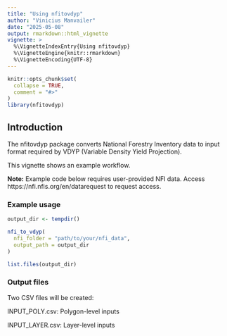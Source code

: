 ```yaml
---
title: "Using nfitovdyp"
author: "Vinicius Manvailer"
date: "2025-05-08"
output: rmarkdown::html_vignette
vignette: >
  %\VignetteIndexEntry{Using nfitovdyp}
  %\VignetteEngine{knitr::rmarkdown}
  %\VignetteEncoding{UTF-8}
---
```


```r
knitr::opts_chunk$set(
  collapse = TRUE,
  comment = "#>"
)
library(nfitovdyp)
```
## Introduction
The nfitovdyp package converts National Forestry Inventory data to input format
required by VDYP (Variable Density Yield Projection).

This vignette shows an example workflow.


**Note:** Example code below requires user-provided NFI data. Access https://nfi.nfis.org/en/datarequest to request access.

### Example usage
```r
output_dir <- tempdir()

nfi_to_vdyp(
  nfi_folder = "path/to/your/nfi_data",
  output_path = output_dir
)

list.files(output_dir)
```
### Output files
Two CSV files will be created:

  INPUT_POLY.csv: Polygon-level inputs

  INPUT_LAYER.csv: Layer-level inputs
